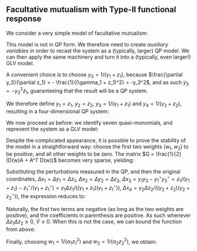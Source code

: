 ## Facultative mutualism with Type-II functional response

We consider a very simple model of facultative mutualism:

\begin{equation}
\begin{cases}
\dot{z}_1 = z_1 \left(\rho_1 - \alpha_1 z_1 + \beta_1 \frac{z_2}{(\gamma_2 + z_2)} \right)\\
\dot{z}_2 = z_2 \left(\rho_2 - \alpha_2 z_2 + \beta_2 \frac{z_1}{(\gamma_1 + z_1)} \right)
\end{cases}
\end{equation}

This model is not in QP form. We therefore need to create *auxiliary variables* in order to recast the system as a (typically, larger) QP model. We can then apply the same machinery and turn it into a (typically, even larger!) GLV model.

A convenient choice is to choose $y_3 = 1 / (\gamma_1 + z_1)$, because $\frac{\partial y_3}{\partial z_1} = - \frac{1}{(\gamma_1 + z_1)^2} = -y_3^2$, and as such $\dot{y}_3 = -y_3^2 \dot{z}_1$, guaranteeing that the result will be a QP system.

We therefore define $y_1 = z_1$, $y_2 = z_2$, $y_3 = 1/(\gamma_1 + z_1)$ and $y_4 = 1 / (\gamma_2 + z_2)$, resulting in a four-dimensional QP system:

\begin{equation}
\begin{cases}
\dot{y}_1 = y_1 \left(\rho_1 - \alpha_1 y_1 + \beta_1 y_2 y_4 \right)\\
\dot{y}_2 = y_2 \left(\rho_2 - \alpha_2 y_2 + \beta_2 y_1 y_3 \right)\\
\dot{y}_3 = -y_3^2 \dot{y}_1 = y_3 (-\rho_1 y_1 y_3 + \alpha_1 y_1^2 y_3 - \beta_1 y_1 y_2 y_3 y_4)\\
\dot{y}_4 = -y_4^2 \dot{y}_2 = y_4 (-\rho_2 y_2 y_4 + \alpha_2 y_2^2 y_4 - \beta_2 y_1 y_2 y_3 y_4)
\end{cases}
\end{equation}

We now proceed as before: we identify seven quasi-monomials, and represent the system as a GLV model:

\begin{equation}
\begin{aligned}
s = \begin{pmatrix}
\rho_1\\
\rho_2\\
0 \\
0
\end{pmatrix}
\quad 
B = \begin{pmatrix}
1 & 0 & 0 & 0\\
0 & 1 & 0 & 0\\
1 & 0 & 1 & 0\\
0 & 1 & 0 & 1\\
2 & 0 & 1 & 0\\
0 & 2 & 0 & 1\\
1 & 1 & 1 & 1
\end{pmatrix}
\quad 
M = \begin{pmatrix}
-\alpha_1  & 0  & 0 & \beta_1 & 0 & 0 & 0\\
0 & -\alpha_2  & \beta_2 & 0 & 0 & 0 & 0\\
0 & 0 & -\rho_1 & 0 & \alpha_1 & 0 & -\beta_1\\
0 & 0 & 0 & -\rho_2 & 0 & \alpha_2 & -\beta_2
\end{pmatrix}\\
x = \begin{pmatrix}
y_1\\
y_2\\
y_1 y_3\\
y_2 y_4\\
y_1^2 y_3\\
y_2^2 y_4\\
y_1 y_2 y_3 y_4
\end{pmatrix}
\quad
r = \begin{pmatrix}
\rho_1 \\
\rho_2 \\
\rho_1 \\
\rho_2 \\
2 \rho_1 \\
2 \rho_2 \\
\rho_1+\rho_2
\end{pmatrix}
\quad
A = \begin{pmatrix}
-\alpha_1 & 0 & 0 & \beta_1 & 0 & 0 & 0 \\
 0 & -\alpha_2 & \beta_2 & 0 & 0 & 0 & 0 \\
 -\alpha_1 & 0 & -\rho_1 & \beta_1 & \alpha_1 & 0 & -\beta_1 \\
 0 & -\alpha_2 & \beta_2 & -\rho_2 & 0 & \alpha_2 & -\beta_2 \\
 -2 \alpha_1 & 0 & -\rho_1 & 2 \beta_1 & \alpha_1 & 0 & -\beta_1 \\
 0 & -2 \alpha_2 & 2 \beta_2 & -\rho_2 & 0 & \alpha_2 & -\beta_2 \\
 -\alpha_1 & -\alpha_2 & \beta_2-\rho_1 & \beta_1-\rho_2 & \alpha_1 & \alpha_2 & -\beta_1-\beta_2
\end{pmatrix}
\end{aligned}
\end{equation}

Despite the complicated appearance, it is possible to prove the stability of the model in a straightforward way: choose the first two weights ($w_1, w_2$) to be positive, and all other weights to be zero. The matrix $G = \frac{1}{2}(D(w)A + A^T D(w))$ becomes very sparse, yielding:

\begin{equation}
\dot{V} = \Delta x^T G \Delta x = w_1 \Delta x_1 (\beta_1 \Delta x_4 - \alpha_1 \Delta x_1) + w_2 \Delta x_2 (\beta_2 \Delta x_3 - \alpha_2 \Delta x_2)
\end{equation}

Substituting the perturbations measured in the QP, and then the original coordinates, $\Delta x_1 = \Delta y_1 = \Delta z_1$, $\Delta x_2 = \Delta y_2 = \Delta z_2$, $\Delta x_3 = y_1 y_3 - y_1^\star y_3^\star = z_1 / (\gamma_1 + z_1) - z_1^\star / (\gamma_1 + z_1^\star) = \gamma_1 \Delta z_1 / ((\gamma_1 + z_1) (\gamma_1 + z_1^\star))$, $\Delta x_4 = \gamma_2 \Delta z_2 / ((\gamma_2 + z_2) (\gamma_2 + z_2^\star))$, the expression reduces to:

\begin{equation}
\dot{V} = - \alpha_1 w_1 \Delta z_1^2 - \alpha_2 w_2 \Delta z_2^2 + \Delta z_1 \Delta z_2 \left(\frac{\gamma_2 \beta_1 w_1}{(\gamma_2 +z_2)(\gamma_2 +z_2^\star)} + \frac{\gamma_1 \beta_2 w_2}{(\gamma_1 +z_1)(\gamma_1 +z_1^\star)} \right)
\end{equation}

Naturally, the first two terms are negative (as long as the two weights are positive), and the coefficients in parenthesis are positive. As such whenever $\Delta z_1 \Delta z_2 \leq 0$, $\dot{V} \leq 0$. When this is not the case, we can bound the function from above:

\begin{equation}
\begin{aligned}
\dot{V} &\leq - \alpha_1 w_1 \Delta z_1^2 - \alpha_2 w_2 \Delta z_2^2 + \Delta z_1 \Delta z_2 \left(\frac{\beta_1 w_1}{(\gamma_2 +z_2^\star)} + \frac{\beta_2 w_2}{(\gamma_1 +z_1^\star)} \right)\\
&\leq - \alpha_1 w_1 \Delta z_1^2 - \alpha_2 w_2 \Delta z_2^2 + \Delta z_1 \Delta z_2 \left(w_1 \frac{\alpha_1 z_1^\star - \rho_1}{z_2^\star} + w_2 \frac{\alpha_2 z_2^\star- \rho_2}{z_1^\star} \right)\\
&\leq - \alpha_1 w_1 \Delta z_1^2 - \alpha_2 w_2 \Delta z_2^2 + \Delta z_1 \Delta z_2 \left(w_1 \frac{\alpha_1 z_1^\star}{z_2^\star} + w_2\frac{\alpha_2 z_2^\star}{z_1^\star} \right)
\end{aligned}
\end{equation}

Finally, choosing $w_1 = 1 / (\alpha_1 z_1^2)$ and $w_2 = 1 / (\alpha_2 z_2^2)$, we obtain:

\begin{equation}
\begin{aligned}
\dot{V} &\leq -\frac{1}{(z_1^\star)^2} \Delta z_1^2 + 2 \Delta z_1 \Delta z_2 \frac{1}{z_1^\star z_2^\star} - -\frac{1}{(z_2^\star)^2} \Delta z_2^2 \\
&\leq - \left(\frac{\Delta z_1}{z_1^\star} - \frac{\Delta z_2}{z_2^\star}\right)^2 \\
&\leq 0
\end{aligned}
\end{equation}


